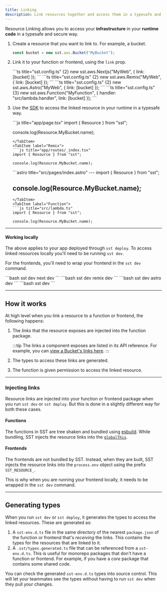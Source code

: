 ```yaml
---
title: Linking
description: Link resources together and access them in a typesafe and secure way.
---
```



Resource Linking  allows you to access your **infrastructure** in your **runtime code** in a typesafe and secure way.

1. Create a resource that you want to link to. For example, a bucket.

   ```ts title="sst.config.ts" {6,11}
   const bucket = new sst.aws.Bucket("MyBucket");
   ```

2. Link it to your function or frontend, using the `link` prop.

   <Tabs>
     <TabItem label="Next.js">
     ```ts title="sst.config.ts" {2}
     new sst.aws.Nextjs("MyWeb", {
       link: [bucket]
     });
     ```
     </TabItem>
     <TabItem label="Remix">
     ```ts title="sst.config.ts" {2}
     new sst.aws.Remix("MyWeb", {
       link: [bucket]
     });
     ```
     </TabItem>
     <TabItem label="Astro">
     ```ts title="sst.config.ts" {2}
     new sst.aws.Astro("MyWeb", {
       link: [bucket]
     });
     ```
     </TabItem>
     <TabItem label="Function">
     ```ts title="sst.config.ts" {3}
     new sst.aws.Function("MyFunction", {
       handler: "src/lambda.handler",
       link: [bucket]
     });
     ```
     </TabItem>
   </Tabs>

3. Use the [SDK](/docs/reference/sdk/) to access the linked resource in your runtime in a typesafe way.

   <Tabs>
     <TabItem label="Next.js">
     ```js title="app/page.tsx"
     import { Resource } from "sst";

     console.log(Resource.MyBucket.name);
     ```
     </TabItem>
     <TabItem label="Remix">
     ```js title="app/routes/_index.tsx"
     import { Resource } from "sst";

     console.log(Resource.MyBucket.name);
     ```
     </TabItem>
     <TabItem label="Astro">
     ```astro title="src/pages/index.astro"
     ---
     import { Resource } from "sst";

     console.log(Resource.MyBucket.name);
     ---
     ```
     </TabItem>
     <TabItem label="Function">
     ```js title="src/lambda.ts"
     import { Resource } from "sst";

     console.log(Resource.MyBucket.name);
     ```
     </TabItem>
   </Tabs>

---

#### Working locally

The above applies to your app deployed through `sst deploy`. To access linked resources locally you'll need to be running `sst dev`.

For the frontends, you'll need to wrap your frontend in the `sst dev` command.

<Tabs>
  <TabItem label="Next.js">
  ```bash
  sst dev next dev
  ```
  </TabItem>
  <TabItem label="Remix">
  ```bash
  sst dev remix dev
  ```
  </TabItem>
  <TabItem label="Astro">
  ```bash
  sst dev astro dev
  ```
  </TabItem>
  <TabItem label="Function">
  ```bash
  sst dev
  ```
  </TabItem>
</Tabs>

---

## How it works

At high level when you link a resource to a function or frontend, the following happens:

1. The _links_ that the resource exposes are injected into the function package.

   :::tip
   The links a component exposes are listed in its API reference. For example, you can [view a Bucket's links here](/docs/component/aws/bucket/#links).
   :::

2. The types to access these links are generated.

3. The function is given permission to access the linked resource.

---

### Injecting links

Resource links are injected into your function or frontend package when you run `sst dev` or `sst deploy`. But this is done in a slightly different way for both these cases.

#### Functions

The functions in SST are tree shaken and bundled using [esbuild](https://esbuild.github.io/). While bundling, SST injects the resource links into the [`globalThis`](https://developer.mozilla.org/en-US/docs/Web/JavaScript/Reference/Global_Objects/globalThis).

#### Frontends

The frontends are not bundled by SST. Instead, when they are built, SST injects the resource links into the `process.env` object using the prefix `SST_RESOURCE_`.

This is why when you are running your frontend locally, it needs to be wrapped in the `sst dev` command.

---

## Generating types

When you run `sst dev` or `sst deploy`, it generates the types to access the linked resources. These are generated as:

1. A `sst-env.d.ts` file in the same directory of the nearest `package.json` of the function or frontend that's _receiving_ the links. This contains the types for the resources that are linked to it.
2. A `.sst/types.generated.ts` file that can be referenced from a `sst-env.d.ts`. This is useful for monorepo packages that don't have a function or frontend. For example, if you have a _core_ package that contains some shared code. 

You can check the generated `sst-env.d.ts` types into source control. This will let your teammates see the types without having to run `sst dev` when they pull your changes.
